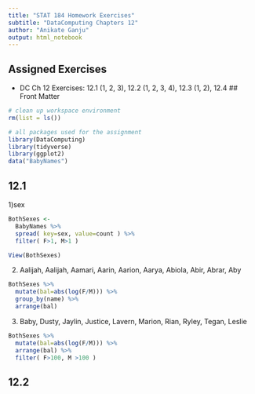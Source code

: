 ```yaml
---
title: "STAT 184 Homework Exercises" 
subtitle: "DataComputing Chapters 12"
author: "Anikate Ganju"
output: html_notebook
---
```


## Assigned Exercises

- DC Ch 12 Exercises: 12.1 (1, 2, 3), 12.2 (1, 2, 3, 4), 12.3 (1, 2), 12.4
## Front Matter

```r
# clean up workspace environment
rm(list = ls())

# all packages used for the assignment
library(DataComputing)
library(tidyverse)
library(ggplot2)
data("BabyNames")
```

## 12.1
1)sex
```r
BothSexes <-
  BabyNames %>%
  spread( key=sex, value=count ) %>%
  filter( F>1, M>1 )

View(BothSexes)
```
2)
Aalijah, Aalijah, Aamari, Aarin, Aarion, Aarya, Abiola, Abir, Abrar, Aby
```r
BothSexes %>%
  mutate(bal=abs(log(F/M))) %>%
  group_by(name) %>%
  arrange(bal)
```
3)
Baby, Dusty, Jaylin, Justice, Lavern, Marion, Rian, Ryley, Tegan, Leslie
```r
BothSexes %>%
  mutate(bal=abs(log(F/M))) %>%
  arrange(bal) %>%
  filter( F>100, M >100 )
```

## 12.2
